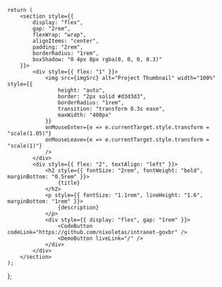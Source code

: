 
    return (
        <section style={{
            display: "flex", 
            gap: "2rem", 
            flexWrap: "wrap",
            alignItems: "center",
            padding: "2rem",
            borderRadius: "1rem",
            boxShadow: "0 4px 8px rgba(0, 0, 0, 0.3)"
        }}>
            <div style={{ flex: "1" }}>
                <img src={imgSrc} alt="Project Thumbnail" width="100%" style={{
                    height: "auto",
                    border: "2px solid #d3d3d3",
                    borderRadius: "1rem",
                    transition: "transform 0.3s ease",
                    maxWidth: "400px"
                }} 
                onMouseEnter={e => e.currentTarget.style.transform = "scale(1.05)"}
                onMouseLeave={e => e.currentTarget.style.transform = "scale(1)"}
                />
            </div>
            <div style={{ flex: "2", textAlign: "left" }}>
                <h2 style={{ fontSize: "2rem", fontWeight: "bold", marginBottom: "0.5rem" }}>
                    {title}
                </h2>
                <p style={{ fontSize: "1.1rem", lineHeight: "1.6", marginBottom: "1rem" }}>
                    {description}
                </p>
                <div style={{ display: "flex", gap: "1rem" }}>
                    <CodeButton codeLink="https://github.com/nixoletas/intranet-govbr" />
                    <DemoButton liveLink="/" />
                </div>
            </div>
        </section>
    );
};

<Projects 
    imgSrc="/img/intranet-govbr.png" 
    title="GovBR Intranet" 
    description="Production Intranet for my battalion made with (Express | Angular | Strapi)"
/>
